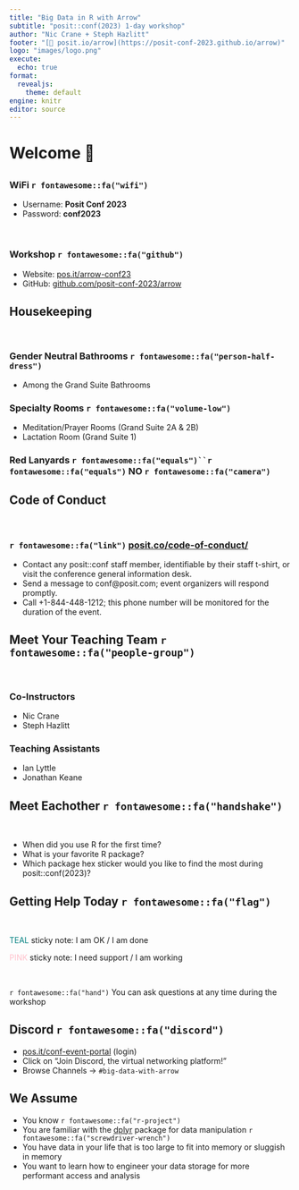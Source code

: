 ```yaml
---
title: "Big Data in R with Arrow"
subtitle: "posit::conf(2023) 1-day workshop"
author: "Nic Crane + Steph Hazlitt"
footer: "[🔗 posit.io/arrow](https://posit-conf-2023.github.io/arrow)"
logo: "images/logo.png"
execute:
  echo: true
format:
  revealjs: 
    theme: default
engine: knitr
editor: source
---
```


# Welcome 👋

## 

### WiFi `r fontawesome::fa("wifi")`

-   Username: **Posit Conf 2023**
-   Password: **conf2023**

<br>

### Workshop `r fontawesome::fa("github")`

-   Website: [pos.it/arrow-conf23](https://pos.it/arrow-conf23)
-   GitHub: [github.com/posit-conf-2023/arrow](https://github.com/posit-conf-2023/arrow)

## Housekeeping

<br>

### Gender Neutral Bathrooms `r fontawesome::fa("person-half-dress")`

-   Among the Grand Suite Bathrooms

### Specialty Rooms `r fontawesome::fa("volume-low")`

-   Meditation/Prayer Rooms (Grand Suite 2A & 2B)
-   Lactation Room (Grand Suite 1)

### Red Lanyards `r fontawesome::fa("equals")``r fontawesome::fa("equals")` **NO** `r fontawesome::fa("camera")`

## Code of Conduct

<br>

### `r fontawesome::fa("link")` [posit.co/code-of-conduct/](https://posit.co/code-of-conduct/)

-   Contact any posit::conf staff member, identifiable by their staff t-shirt, or visit the conference general information desk.
-   Send a message to conf\@posit.com; event organizers will respond promptly.
-   Call +1-844-448-1212; this phone number will be monitored for the duration of the event.

## Meet Your Teaching Team `r fontawesome::fa("people-group")`

<br>

### Co-Instructors

-   Nic Crane
-   Steph Hazlitt

### Teaching Assistants

-   Ian Lyttle
-   Jonathan Keane

## Meet Eachother `r fontawesome::fa("handshake")`

<br>

-   When did you use R for the first time?
-   What is your favorite R package?
-   Which package hex sticker would you like to find the most during posit::conf(2023)?

## Getting Help Today `r fontawesome::fa("flag")`

<br>

[TEAL]{style="color:teal;"} sticky note: I am OK / I am done

[PINK]{style="color:pink;"} sticky note: I need support / I am working

<br>

`r fontawesome::fa("hand")` You can ask questions at any time during the workshop

## Discord `r fontawesome::fa("discord")`

-   [pos.it/conf-event-portal](http://pos.it/conf-event-portal) (login)
-   Click on "Join Discord, the virtual networking platform!"
-   Browse Channels -> `#big-data-with-arrow`

## We Assume

-   You know `r fontawesome::fa("r-project")`
-   You are familiar with the [dplyr](https://dplyr.tidyverse.org/) package for data manipulation `r fontawesome::fa("screwdriver-wrench")`
-   You have data in your life that is too large to fit into memory or sluggish in memory
-   You want to learn how to engineer your data storage for more performant access and analysis
